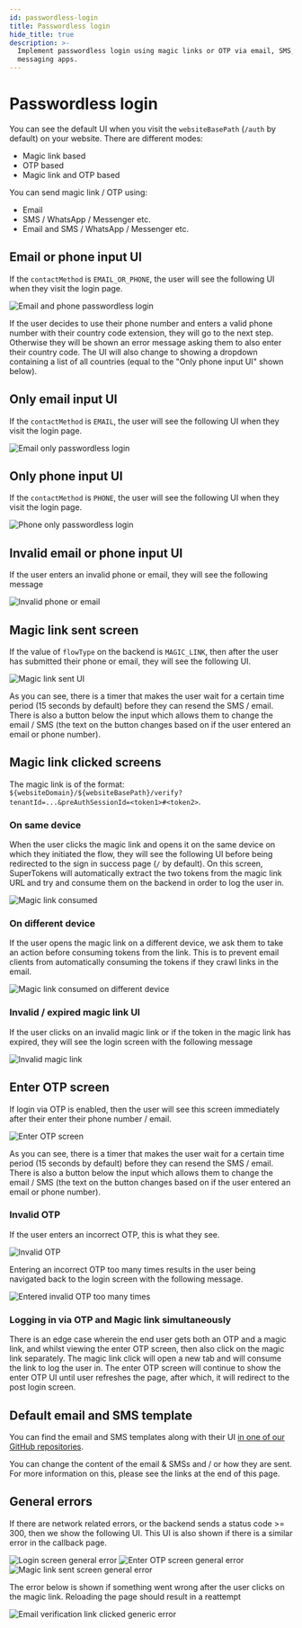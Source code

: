 ```yaml
---
id: passwordless-login
title: Passwordless login
hide_title: true
description: >-
  Implement passwordless login using magic links or OTP via email, SMS, or
  messaging apps.
---
```



# Passwordless login

You can see the default UI when you visit the `websiteBasePath` (`/auth` by default) on your website. There are different modes:
- Magic link based
- OTP based
- Magic link and OTP based

You can send magic link / OTP using:
- Email
- SMS / WhatsApp / Messenger etc.
- Email and SMS / WhatsApp / Messenger etc.

## Email or phone input UI

If the `contactMethod` is `EMAIL_OR_PHONE`, the user will see the following UI when they visit the login page.

<img src="/img/passwordless-email-phone.png" alt="Email and phone passwordless login" />

If the user decides to use their phone number and enters a valid phone number with their country code extension, they will go to the next step. Otherwise they will be shown an error message asking them to also enter their country code. The UI will also change to showing a dropdown containing a list of all countries (equal to the "Only phone input UI" shown below).

## Only email input UI
If the `contactMethod` is `EMAIL`, the user will see the following UI when they visit the login page.

<img src="/img/passwordless-email.png" alt="Email only passwordless login" />

## Only phone input UI
If the `contactMethod` is `PHONE`, the user will see the following UI when they visit the login page.

<img src="/img/passwordless-phone.png" alt="Phone only passwordless login" />

## Invalid email or phone input UI
If the user enters an invalid phone or email, they will see the following message

<img src="/img/passwordless-invalid-phone-email.png" alt="Invalid phone or email" />

## Magic link sent screen

If the value of `flowType` on the backend is `MAGIC_LINK`, then after the user has submitted their phone or email, they will see the following UI.

<img src="/img/magic-link-sent.png" alt="Magic link sent UI" />

As you can see, there is a timer that makes the user wait for a certain time period (15 seconds by default) before they can resend the SMS / email. There is also a button below the input which allows them to change the email / SMS (the text on the button changes based on if the user entered an email or phone number).

## Magic link clicked screens

The magic link is of the format: `${websiteDomain}/${websiteBasePath}/verify?tenantId=...&preAuthSessionId=<token1>#<token2>`.

### On same device
When the user clicks the magic link and opens it on the same device on which they initiated the flow, they will see the following UI before being redirected to the sign in success page (`/` by default). On this screen, SuperTokens will automatically extract the two tokens from the magic link URL and try and consume them on the backend in order to log the user in.

<img src="/img/magic-link-clicked.png" alt="Magic link consumed" />

### On different device

If the user opens the magic link on a different device, we ask them to take an action before consuming tokens from the link. This is to prevent email clients from automatically consuming the tokens if they crawl links in the email.

<img src="/img/magic-link-clicked-different-device.png" alt="Magic link consumed on different device" />

### Invalid / expired magic link UI

If the user clicks on an invalid magic link or if the token in the magic link has expired, they will see the login screen with the following message

<img src="/img/passwordless-magic-link-expired.png" alt="Invalid magic link" />

## Enter OTP screen

If login via OTP is enabled, then the user will see this screen immediately after their enter their phone number / email.

<img src="/img/enter-otp-screen.png" alt="Enter OTP screen" />

As you can see, there is a timer that makes the user wait for a certain time period (15 seconds by default) before they can resend the SMS / email. There is also a button below the input which allows them to change the email / SMS (the text on the button changes based on if the user entered an email or phone number).

### Invalid OTP

If the user enters an incorrect OTP, this is what they see.

<img src="/img/enter-otp-invalid.png" alt="Invalid OTP" />

Entering an incorrect OTP too many times results in the user being navigated back to the login screen with the following message.

<img src="/img/passwordless-too-many-otp-tries.png" alt="Entered invalid OTP too many times" />

### Logging in via OTP and Magic link simultaneously 

There is an edge case wherein the end user gets both an OTP and a magic link, and whilst viewing the enter OTP screen, then also click on the magic link separately. The magic link click will open a new tab and will consume the link to log the user in. The enter OTP screen will continue to show the enter OTP UI until user refreshes the page, after which, it will redirect to the post login screen.

## Default email and SMS template

You can find the email and SMS templates along with their UI [in one of our GitHub repositories](https://github.com/supertokens/email-sms-templates).

You can change the content of the email & SMSs and / or how they are sent. For more information on this, please see the links at the end of this page.

## General errors

If there are network related errors, or the backend sends a status code >= 300, then we show the following UI. This UI is also shown if there is a similar error in the callback page.

<img src="/img/passwordless-passwordless-general-error.png" alt="Login screen general error" />

<img src="/img/enter-otp-error.png" alt="Enter OTP screen general error" />

<img src="/img/magic-link-sent-error.png" alt="Magic link sent screen general error" />

The error below is shown if something went wrong after the user clicks on the magic link. Reloading the page should result in a reattempt

<img src="/img/email-verification-link-generic-error.png" alt="Email verification link clicked generic error" />